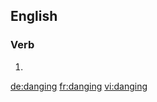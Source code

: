 ==English==

===Verb===
{{head|en|present participle}}

# {{present participle of|dang|lang=en|nocat=1}}

[[de:danging]]
[[fr:danging]]
[[vi:danging]]